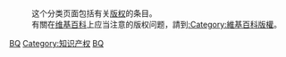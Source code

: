 {{NoteTA
|G1=Copyright
}}
{{Catnav|頁面分類|人类社会|知識|知识产权}}
{{Catnav|頁面分類|人类社会|媒体|大眾媒體|出版業}}
{{Commonscat|Copyright law}}

:这个分类页面包括有关[[版权|版权]]的条目。
:有關在[[维基百科|维基百科]]上应当注意的版权问题，請到[[:Category:維基百科版權|:Category:維基百科版權]]。

[[Category:帮助文档|BQ]]
[[Category:知识产权|Category:知识产权]]
[[Category:出版業|BQ]]